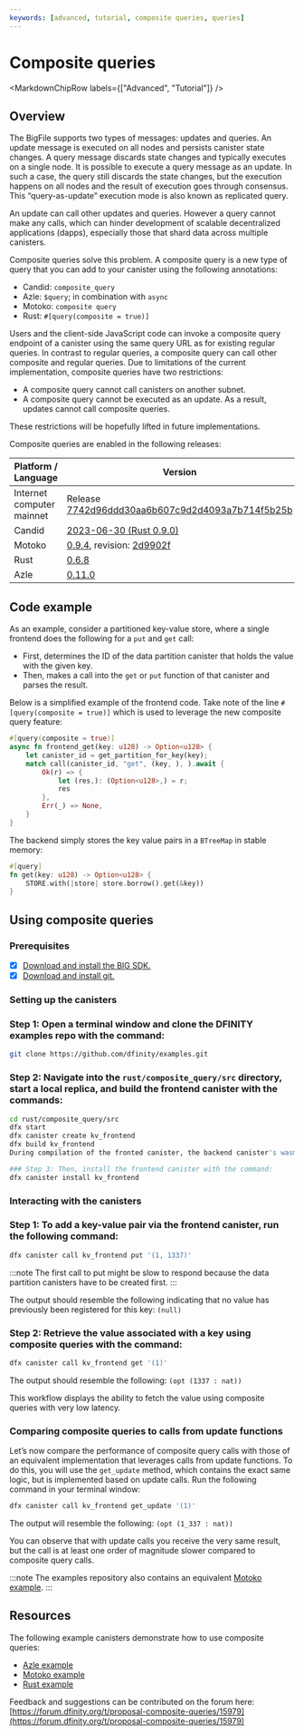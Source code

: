 ```yaml
---
keywords: [advanced, tutorial, composite queries, queries]
---
```




# Composite queries

<MarkdownChipRow labels={["Advanced", "Tutorial"]} />

## Overview
The BigFile supports two types of messages: updates and queries. An update message is executed on all nodes and persists canister state changes. A query message discards state changes and typically executes on a single node. It is possible to execute a query message as an update. In such a case, the query still discards the state changes, but the execution happens on all nodes and the result of execution goes through consensus. This “query-as-update” execution mode is also known as replicated query.

An update can call other updates and queries. However a query cannot make any calls, which can hinder development of scalable decentralized applications (dapps), especially those that shard data across multiple canisters.

Composite queries solve this problem. A composite query is a new type of query that you can add to your canister using the following annotations:

 * Candid: `composite_query`
 * Azle: `$query`; in combination with `async`
 * Motoko: `composite query`
 * Rust: `#[query(composite = true)]`

Users and the client-side JavaScript code can invoke a composite query endpoint of a canister using the same query URL as for existing regular queries. In contrast to regular queries, a composite query can call other composite and regular queries. Due to limitations of the current implementation, composite queries have two restrictions:

 * A composite query cannot call canisters on another subnet.
 * A composite query cannot be executed as an update. As a result, updates cannot call composite queries.

These restrictions will be hopefully lifted in future implementations.

Composite queries are enabled in the following releases:

| Platform / Language        | Version |
| -------------------------- | ------- |
| Internet computer mainnet  | Release [7742d96ddd30aa6b607c9d2d4093a7b714f5b25b](https://nns.ic0.app/proposal/?u=qoctq-giaaa-aaaaa-aaaea-cai&proposal=123311)     |
| Candid                     | [2023-06-30 (Rust 0.9.0)](https://github.com/dfinity/candid/blob/master/Changelog.md#2023-06-30-rust-090)     |
| Motoko                     | [0.9.4](https://github.com/dfinity/motoko/releases/tag/0.9.4), revision: [2d9902f](https://github.com/dfinity/motoko/commit/2d9902fb75bb04e377c28913c311aa2be373e159)    |
| Rust                       | [0.6.8](https://github.com/dfinity/cdk-rs/blob/219ae179b9c5ef0ebfff20b926a90f6624ebe704/src/ic-cdk/CHANGELOG.md#068---2022-11-28)    |
| Azle                       | [0.11.0](https://github.com/demergent-labs/azle/releases/tag/0.11.0)    |


## Code example
As an example, consider a partitioned key-value store, where a single frontend does the following for a `put` and `get` call:

- First, determines the ID of the data partition canister that holds the value with the given key.
- Then, makes a call into the `get` or `put` function of that canister and parses the result.

Below is a simplified example of the frontend code. Take note of the line `#[query(composite = true)]` which is used to leverage the new composite query feature:

```rust
#[query(composite = true)]
async fn frontend_get(key: u128) -> Option<u128> {
	let canister_id = get_partition_for_key(key);
	match call(canister_id, "get", (key, ), ).await {
    	Ok(r) => {
        	let (res,): (Option<u128>,) = r;
        	res
    	},
    	Err(_) => None,
	}
}
```

The backend simply stores the key value pairs in a `BTreeMap` in stable memory:

```rust
#[query]
fn get(key: u128) -> Option<u128> {
	STORE.with(|store| store.borrow().get(&key))
}
```

## Using composite queries
### Prerequisites
 - [x] [Download and install the BIG SDK.](/docs/current/developer-docs/getting-started/install/)
 - [x] [Download and install git.](https://git-scm.com/downloads)

### Setting up the canisters
### Step 1: Open a terminal window and clone the DFINITY examples repo with the command:

```bash
git clone https://github.com/dfinity/examples.git
```

### Step 2: Navigate into the `rust/composite_query/src` directory, start a local replica, and build the frontend canister with the commands:

```bash
cd rust/composite_query/src
dfx start
dfx canister create kv_frontend
dfx build kv_frontend
During compilation of the fronted canister, the backend canister's wasm code will be compiled and inlined in the frontend canister's wasm code.

### Step 3: Then, install the frontend canister with the command:
dfx canister install kv_frontend
```

### Interacting with the canisters
### Step 1: To add a key-value pair via the frontend canister, run the following command:

```bash
dfx canister call kv_frontend put '(1, 1337)'
```

:::note
The first call to put might be slow to respond because the data partition canisters have to be created first.
:::

The output should resemble the following indicating that no value has previously been registered for this key:
```(null)```

### Step 2: Retrieve the value associated with a key using composite queries with the command:

```bash
dfx canister call kv_frontend get '(1)'
```

The output should resemble the following:
```(opt (1337 : nat))```

This workflow displays the ability to fetch the value using composite queries with very low latency.

### Comparing composite queries to calls from update functions
Let’s now compare the performance of composite query calls with those of an equivalent implementation that leverages calls from update functions. To do this, you will use the `get_update` method, which contains the exact same logic, but is implemented based on update calls. Run the following command in your terminal window:

```bash
dfx canister call kv_frontend get_update '(1)'
```

The output will resemble the following:
```(opt (1_337 : nat))```

You can observe that with update calls you receive the very same result, but the call is at least one order of magnitude slower compared to composite query calls.

:::note
The examples repository also contains an equivalent [Motoko example](https://github.com/dfinity/examples/tree/master/motoko/composite_query).
:::

## Resources
The following example canisters demonstrate how to use composite queries:

 * [Azle example](https://github.com/demergent-labs/azle/tree/main/examples/composite_queries)
 * [Motoko example](https://github.com/dfinity/examples/tree/master/motoko/composite_query)
 * [Rust example](https://github.com/dfinity/examples/tree/master/rust/composite_query)

Feedback and suggestions can be contributed on the forum here: [https://forum.dfinity.org/t/proposal-composite-queries/15979](https://forum.dfinity.org/t/proposal-composite-queries/15979)
